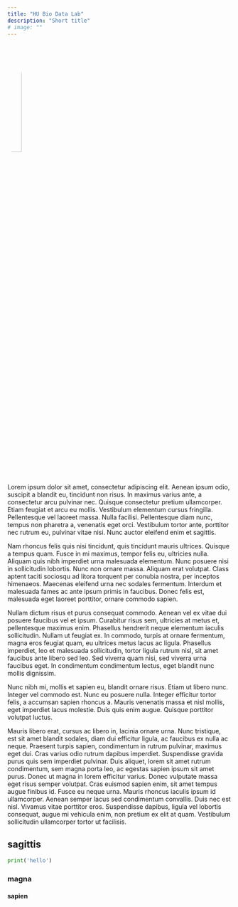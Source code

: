 ```yaml
---
title: "HU Bio Data Lab"
description: "Short title"
# image: ""
---
```


<img src="portrait.png" width="25%" style="margin: 0rem auto; border-radius: 50%"></img>

Lorem ipsum dolor sit amet, consectetur adipiscing elit. Aenean ipsum odio, suscipit a blandit eu, tincidunt non risus. In maximus varius ante, a consectetur arcu pulvinar nec. Quisque consectetur pretium ullamcorper. Etiam feugiat et arcu eu mollis. Vestibulum elementum cursus fringilla. Pellentesque vel laoreet massa. Nulla facilisi. Pellentesque diam nunc, tempus non pharetra a, venenatis eget orci. Vestibulum tortor ante, porttitor nec rutrum eu, pulvinar vitae nisi. Nunc auctor eleifend enim et sagittis.

Nam rhoncus felis quis nisi tincidunt, quis tincidunt mauris ultrices. Quisque a tempus quam. Fusce in mi maximus, tempor felis eu, ultricies nulla. Aliquam quis nibh imperdiet urna malesuada elementum. Nunc posuere nisi in sollicitudin lobortis. Nunc non ornare massa. Aliquam erat volutpat. Class aptent taciti sociosqu ad litora torquent per conubia nostra, per inceptos himenaeos. Maecenas eleifend urna nec sodales fermentum. Interdum et malesuada fames ac ante ipsum primis in faucibus. Donec felis est, malesuada eget laoreet porttitor, ornare commodo sapien.

Nullam dictum risus et purus consequat commodo. Aenean vel ex vitae dui posuere faucibus vel et ipsum. Curabitur risus sem, ultricies at metus et, pellentesque maximus enim. Phasellus hendrerit neque elementum iaculis sollicitudin. Nullam ut feugiat ex. In commodo, turpis at ornare fermentum, magna eros feugiat quam, eu ultrices metus lacus ac ligula. Phasellus imperdiet, leo et malesuada sollicitudin, tortor ligula rutrum nisl, sit amet faucibus ante libero sed leo. Sed viverra quam nisi, sed viverra urna faucibus eget. In condimentum condimentum lectus, eget blandit nunc mollis dignissim.

Nunc nibh mi, mollis et sapien eu, blandit ornare risus. Etiam ut libero nunc. Integer vel commodo est. Nunc eu posuere nulla. Integer efficitur tortor felis, a accumsan sapien rhoncus a. Mauris venenatis massa et nisl mollis, eget imperdiet lacus molestie. Duis quis enim augue. Quisque porttitor volutpat luctus.

Mauris libero erat, cursus ac libero in, lacinia ornare urna. Nunc tristique, est sit amet blandit sodales, diam dui efficitur ligula, ac faucibus ex nulla ac neque. Praesent turpis sapien, condimentum in rutrum pulvinar, maximus eget dui. Cras varius odio rutrum dapibus imperdiet. Suspendisse gravida purus quis sem imperdiet pulvinar. Duis aliquet, lorem sit amet rutrum condimentum, sem magna porta leo, ac egestas sapien ipsum sit amet purus. Donec ut magna in lorem efficitur varius. Donec vulputate massa eget risus semper volutpat. Cras euismod sapien enim, sit amet tempus augue finibus id. Fusce eu neque urna. Mauris rhoncus iaculis ipsum id ullamcorper. Aenean semper lacus sed condimentum convallis. Duis nec est nisl. Vivamus vitae porttitor eros. Suspendisse dapibus, ligula vel lobortis consequat, augue mi vehicula enim, non pretium ex elit at quam. Vestibulum sollicitudin ullamcorper tortor ut facilisis. 

## sagittis

```python
print('hello')
```

### magna

#### sapien